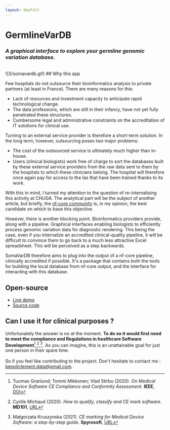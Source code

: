 ```yaml
---
layout: deafult
---
```


# GermlineVarDB 
<div> <h3><i>A graphical interface to explore your germline genomic variation database.</i></h3></div><br/>
![](/somavardb.gif)
## Why this app

Few hospitals do not outsource their bioinformatics analysis to private partners (at least in France). There are many reasons for this:

- Lack of resources and investment capacity to anticipate rapid technological change.
- The data professions, which are still in their infancy, have not yet fully penetrated these structures. 
- Cumbersome legal and administrative constraints on the accreditation of IT solutions for clinical use. 

Turning to an external service provider is therefore a short-term solution. In the long term, however, outsourcing poses two major problems:

- The cost of the outsourced service is ultimately much higher than in-house.
- Users (clinical biologists) work free of charge to sort the databases built by these external service providers from the raw data sent to them by the hospitals to which these clinicians belong. 
The hospital will therefore once again pay for access to the Ias that have been trained thanks to its work.

With this in mind, I turned my attention to the question of re-internalising this activity at CHUGA. 
The analytical part will be the subject of another article, but briefly, 
the [nf-core community](https://nf-co.re/) is, in my opinion, the best candidate on which to base this objective. 

However, there is another blocking point. Bioinformatics providers provide, along with a pipeline. 
Graphical interfaces enabling biologists to efficiently process genomic variation data for diagnostic rendering. This being the case, even if you internalize an accredited clinical-quality pipeline, it will be difficult to convince them to go back to a much less attractive Excel spreadsheet. This will be perceived as a step backwards.

SomaVarDB therefore aims to plug into the output of a nf-core pipeline, clinically accredited if possible. 
It's a package that contains both the tools for building the local database from nf-core output, 
and the interface for interacting with this database.

## Open-source

- [Live demo](http://localhost:8080/app/GermlineVarDB)
- [Source code](https://github.com/clbenoit/GermlineVarDB)

## Can I use it for clinical purposes ?

Unfortunately the answer is no at the moment. **To do so it would first need to meet the compliance and 
Regulations in healthcare Software Development**[^1],[^2],[^3]. 
As you can imagine, this is an unattainable goal for just one person in their spare time.  <br/><br/>
So if you feel like contributing to the project. Don't hesitate to contact me :
 [benoitclement.data@gmail.com](mailto:benoitclement.data@gmail.com).

[^1]: Tuomas Granlund; Tommi Mikkonen; Vlad Stirbu (2020). *On Medical Device Software CE Compliance and Conformity Assessment*. **IEEE**, [DOI](https://doi.org/10.1109/ICSA-C50368.2020.00040/)
[^2]:  Cyrille Michaud (2020). *How to qualify, classify and CE mark software*. **MD101**, [URL](https://blog.cm-dm.com/pages/How-to-qualify%2C-classify-and-CE-mark-software)
[^3]:  Małgorzata Kruszynska (2021). *CE marking for Medical Device Software: a step-by-step guide*. **Spyrosoft**, [URL](https://spyro-soft.com/blog/healthcare/ce-marking-for-medical-device-software)



